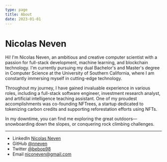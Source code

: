 ```yaml
---
type: page
title: About
date: 2023-01-01
---
```


# Nicolas Neven

Hi! I'm Nicolas Neven, an ambitious and creative computer scientist with a passion for full-stack development, machine learning, and blockchain technology. I'm currently pursuing my dual Bachelor's and Master's degree in Computer Science at the University of Southern California, where I am constantly immersing myself in cutting-edge technology.

Throughout my journey, I have gained invaluable experience in various roles, including a full-stack software engineer, investment research analyst, and artificial intelligence teaching assistant. One of my proudest accomplishments was co-founding NFTrees, a startup dedicated to tokenizing carbon credits and supporting reforestation efforts using NFTs.

In my downtime, you can find me exploring the great outdoors—snowboarding down the slopes, or conquering rock climbing challenges.

---

- LinkedIn [Nicolas Neven](https://www.linkedin.com/in/nicolas-neven-494577186)
- GitHub [@nneven](https://github.com/nneven)
- Twitter [@bebop98](https://twitter.com/bebop98)
- Email niconeven@gmail.com
